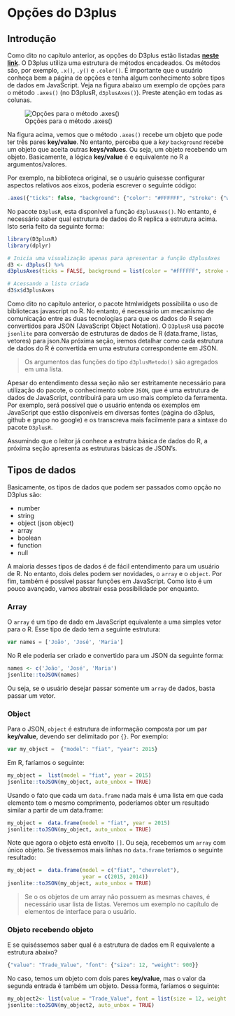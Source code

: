 # Opções do D3plus

## Introdução

Como dito no capítulo anterior, as opções do D3plus estão listadas [**neste link**](https://github.com/alexandersimoes/d3plus/wiki/Visualizations). O D3plus utiliza uma estrutura de métodos encadeados. Os métodos são, por exemplo, `.x()`, `.y()` e `.color()`. É importante que o usuário conheça bem a página de opções e tenha algum conhecimento sobre tipos de dados em JavaScript. Veja na figura abaixo um exemplo de opções para o método `.axes()` (no D3plusR, `d3plusAxes()`). Preste atenção em todas as colunas.

![Opções para o método .axes()](images/d3plus_axes.png)

Na figura acima, vemos que o método `.axes()` recebe um objeto que pode ter três pares **key/value**. No entanto, perceba que a _key_ `background` recebe um objeto que aceita outras **keys/values**. Ou seja, um objeto recebendo um objeto. Basicamente, a lógica **key/value** é e equivalente no R a argumentos/valores.

Por exemplo, na biblioteca original, se o usuário quisesse configurar aspectos relativos aos eixos, poderia escrever o seguinte código:

```js
.axes({"ticks": false, "background": {"color": "#FFFFFF", "stroke": {"width": 0}}})
```

No pacote `D3plusR`, esta disponível a função `d3plusAxes()`. No entanto, é necessário saber qual estrutura de dados do R replica a estrutura acima. Isto seria feito da seguinte forma:

```r
library(D3plusR)
library(dplyr)

# Inicia uma visualização apenas para apresentar a função d3plusAxes
d3 <- d3plus() %>% 
d3plusAxes(ticks = FALSE, background = list(color = "#FFFFFF", stroke = list(width = 0)))

# Acessando a lista criada
d3$x$d3plusAxes
```

Como dito no capítulo anterior, o pacote htmlwidgets possibilita o uso de bibliotecas javascript no R. No entanto, é necessário um mecanismo de comunicação entre as duas tecnologias para que os dados do R sejam convertidos para JSON  (JavaScript Object Notation). O `D3plusR` usa pacote `jsonlite` para conversão de estruturas de dados de R (data.frame, listas, vetores) para json.Na próxima seção, iremos detalhar como cada estrutura de dados do R é convertida em uma estrutura correspondente em JSON.

> Os argumentos das funções  do tipo `d3plusMetodo()` são agregados em uma lista.

Apesar do entendimento dessa seção não ser estritamente necessário para utilização do pacote, o conhecimento sobre `JSON`, que é uma estrutura de dados de JavaScript, contribuirá para um uso mais completo da ferramenta. Por exemplo, será possível que o usuário entenda os exemplos em JavaScript que estão disponíveis em diversas fontes (página do d3plus, github e grupo no google) e os transcreva mais facilmente para a sintaxe do pacote `D3plusR`.


Assumindo que o leitor já conhece a estrutra básica de dados do R, a próxima seção apresenta as estruturas básicas de JSON's.

## Tipos de dados 

Basicamente, os tipos de dados que podem ser passados como opção no D3plus são:

* number 
* string
* object (json object)
* array
* boolean
* function
* null

A maioria desses tipos de dados é de fácil entendimento para um usuário de R. No entanto, dois deles podem ser novidades, o `array` e o `object`. Por fim, também é possível passar funções em JavaScript. Como isto é um pouco avançado, vamos abstrair essa possibilidade por enquanto.

### Array

O `array` é um tipo de dado em JavaScript equivalente a uma simples vetor para o R. Esse tipo de dado tem a seguinte estrutura:
```js
var names = ['João', 'José', 'Maria']
```
No R ele poderia ser criado e convertido para um JSON da seguinte forma:

```r
names <- c('João', 'José', 'Maria')
jsonlite::toJSON(names)
```

Ou seja, se o usuário desejar passar somente um `array` de dados, basta passar um vetor.

### Object

Para o JSON, `object` é estrutura de informação composta por um par **key/value**, devendo ser delimitado por `{}`. Por exemplo:

```js
var my_object =  {"model": "fiat", "year": 2015}
```

Em R, faríamos o seguinte:

```r
my_object =  list(model = "fiat", year = 2015)
jsonlite::toJSON(my_object, auto_unbox = TRUE)
```

Usando o fato que cada um `data.frame` nada mais é uma lista em que cada elemento tem o mesmo comprimento, poderíamos obter um resultado similar a partir de um data.frame:

```r
my_object =  data.frame(model = "fiat", year = 2015)
jsonlite::toJSON(my_object, auto_unbox = TRUE)
```

Note que agora o objeto está envolto `[]`. Ou seja, recebemos um `array` com único objeto. Se tívessemos mais linhas no `data.frame` teríamos o seguinte resultado:

```r
my_object =  data.frame(model = c("fiat", "chevrolet"),
                        year = c(2015, 2014))
jsonlite::toJSON(my_object, auto_unbox = TRUE)
```

> Se o os objetos de um array não possuem as mesmas chaves, é necessário usar lista de listas. Veremos um exemplo no capítulo de elementos de interface para o usuário.

### Objeto recebendo objeto

E se quiséssemos saber qual é a estrutura de dados em R equivalente a estrutura abaixo?

```js
{"value": "Trade_Value", "font": {"size": 12, "weight": 900}}
```
No caso, temos um objeto com dois pares **key/value**, mas o valor da segunda entrada é também um objeto. Dessa forma, faríamos o seguinte:

```r
my_object2<- list(value = "Trade_Value", font = list(size = 12, weight = 900))
jsonlite::toJSON(my_object2, auto_unbox = TRUE)
```





